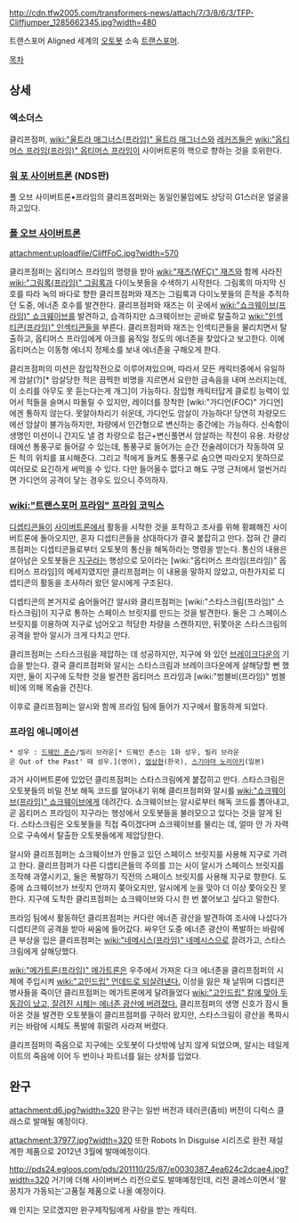 http://cdn.tfw2005.com/transformers-news/attach/7/3/8/6/3/TFP-Cliffjumper_1285662345.jpg?width=480

트랜스포머 Aligned 세계의 [[오토봇]] 소속 [[트랜스포머]].

[[목차]]


== 상세 ==
=== 엑소더스 ===
클리프점퍼, [[wiki:"울트라 매그너스(프라임)" 울트라 매그너스]]와 [[레커즈]]들은 [[wiki:"옵티머스 프라임(프라임)" 옵티머스 프라임]]이 사이버트론의 핵으로 향하는 것을 호위한다.

=== [[워 포 사이버트론]] (NDS판) ===
폴 오브 사이버트론•프라임의 클리프점퍼와는 동일인물임에도 상당히 G1스러운 얼굴을 하고있다.

=== [[폴 오브 사이버트론]] ===
attachment:uploadfile/CliffFoC.jpg?width=570

클리프점퍼는 옵티머스 프라임의 명령을 받아 [[wiki:"재즈(WFC)" 재즈]]와 함께 사라진 [[wiki:"그림록(프라임)" 그림록]]과 다이노봇들을 수색하기 시작한다. 그림록의 마지막 신호를 따라 녹의 바다로 향한 클리프점퍼와 재즈는 그림록과 다이노봇들의 흔적을 추적하던 도중, 에너존 호수를 발견한다. 클리프점퍼와 재즈는 이 곳에서 [[wiki:"쇼크웨이브(프라임)" 쇼크웨이브]]를 발견하고, 습격하지만 쇼크웨이브는 곧바로 탈출하고 [[wiki:"인섹티콘(프라임)" 인섹티콘]]들을 부른다. 클리프점퍼와 재즈는 인섹티콘들을 물리치면서 탈출하고, 옵티머스 프라임에게 아크를 움직일 정도의 에너존을 찾았다고 보고한다. 이에 옵티머스는 이동형 에너지 정제소를 보내 에너존을 구해오게 한다.


클리프점퍼의 미션은 잠입작전으로 이루어져있으며, 따라서 모든 캐릭터중에서 유일하게 암살(?)[* 암살당한 적은 끔찍한 비명을 지르면서 요란한 금속음을 내며 쓰러지는데, 이 소리를 아무도 못 듣는다는게 개그]이 가능하다. 잠입형 캐릭터답게 클로킹 능력이 있어서 적들을 슬며시 따돌릴 수 있지만, 레이더를 장착한 [wiki:"가디언(FOC)" 가디언]에겐 통하지 않는다. 못알아차리기 쉬운데, 가디언도 암살이 가능하다! 당연히 차량모드에선 암살이 불가능하지만, 차량에서 인간형으로 변신하는 중간에는 가능하다. 신속함이 생명인 미션이니 간지도 낼 겸 차량으로 접근+변신풀면서 암살하는 작전이 유용. 차량상태에선 통풍구로 들어갈 수 있는데, 통풍구로 들어가는 순간 전술레이더가 작동하여 모든 적의 위치를 표시해준다. 그리고 적에게 들켜도 통풍구로 숨으면 따라오지 못하므로 여러모로 요긴하게 써먹을 수 있다. 다만 들어올수 없다고 해도 구멍 근처에서 얼씬거리면 가디언의 공격이 닿는 경우도 있으니 주의하자.

=== [[wiki:"트랜스포머 프라임" 프라임 코믹스]] ===
[[디셉티콘]]들이 [[사이버트론]]에서 활동을 시작한 것을 포착하고 조사를 위해 황폐해진 사이버트론에 돌아오지만, 혼자 디셉티콘들을 상대하다가 결국 붙잡히고 만다. 잡혀 간 클리프점퍼는 디셉티콘들로부터 오토봇의 통신을 해독하라는 명령을 받는다. 통신의 내용은 살아남은 오토봇들은 [[지구]]라는 행성으로 모이라는 [wiki:"옵티머스 프라임(프라임)" 옵티머스 프라임]의 메세지였지만 클리프점퍼는 이 내용을 말하지 않았고, 마찬가지로 디셉티콘의 활동을 조사하러 왔던 알시에게 구조된다.

디셉티콘의 본거지로 숨어들어간 알시와 클리프점퍼는 [wiki:"스타스크림(프라임)" 스타스크림]이 지구로 통하는 스페이스 브릿지를 만드는 것을 발견한다. 둘은 그 스페이스 브릿지를 이용하여 지구로 넘어오고 적당한 차량을 스캔하지만, 뒤쫓아온 스타스크림의 공격을 받아 알시가 크게 다치고 만다.

클리프점퍼는 스타스크림을 제압하는 데 성공하지만, 지구에 와 있던 [[브레이크다운]]의 기습을 받는다. 결국 클리프점퍼와 알시는 스타스크림과 브레이크다운에게 살해당할 뻔 했지만, 둘이 지구에 도착한 것을 발견한 옵티머스 프라임과 [wiki:"범블비(프라임)" 범블비]에 의해 목숨을 건진다.

이후로 클리프점퍼는 알시와 함께 프라임 팀에 들어가 지구에서 활동하게 되었다.

=== 프라임 애니메이션 ===
 * 성우 : [[드웨인 존슨]]/빌리 브라운[* 드웨인 존스는 1화 성우, 빌리 브라운은 Out of the Past' 때 성우.](영어), [[엄상현]](한국), [[스기야마 노리아키]](일본)

과거 사이버트론에 있었던 클리프점퍼는 스타스크림에게 붙잡히고 만다. 스타스크림은 오토봇들의 비밀 전보 해독 코드를 알아내기 위해 클리프점퍼와 알시를 [[wiki:"쇼크웨이브(프라임)" 쇼크웨이브]]에게 데려간다. 쇼크웨이브는 알시로부터 해독 코드를 뽑아내고, 곧 옵티머스 프라임이 지구라는 행성에서 오토봇들을 불러모으고 있다는 것을 알게 된다. 스타스크림은 오토봇들을 직접 죽이겠다며 쇼크웨이브를 물리는 데, 얼마 안 가 자력으로 구속에서 탈출한 오토봇들에게 제압당한다.

알시와 클리프점퍼는 쇼크웨이브가 만들고 있던 스페이스 브릿지를 사용해 지구로 가려고 한다. 클리프점퍼가 다른 디셉티콘들의 주의를 끄는 사이 알시가 스페이스 브릿지를 조작해 과열시키고, 둘은 폭발하기 직전의 스페이스 브릿지를 사용해 지구로 향한다. 도중에 쇼크웨이브가 브릿지 안까지 쫒아오지만, 알시에게 눈을 맞아 더 이상 쫓아오진 못한다. 지구에 도착한 클리프점퍼는 쇼크웨이브와 다시 한 번 붙어보고 싶다고 말한다.

프라임 팀에서 활동하던 클리프점퍼는 커다란 에너존 광산을 발견하여 조사에 나섰다가 디셉티콘의 공격을 받아 싸움에 들어갔다. 싸우던 도중 에너존 광산이 폭발하는 바람에 큰 부상을 입은 클리프점퍼는 [[wiki:"네메시스(프라임)" 네메시스]]으로 끌려가고, 스타스크림에게 살해당했다.

[[wiki:"메가트론(프라임)" 메가트론]]은 우주에서 가져온 다크 에너존을 클리프점퍼의 시체에 주입시켜 [[wiki:"고인드립" 언데드로 되살려낸다.]] 이성을 잃은 채 날뛰며 디셉티콘 병사들을 죽이던 클리프점퍼는 메가트론에게 달려들었다 [[wiki:"고인드립" 칼에 맞아 두 동강이 났고, 잘려진 시체는 에너존 광산에 버려졌다.]] 클리프점퍼의 생명 신호가 잠시 돌아온 것을 발견한 오토봇들이 클리프점퍼를 구하러 왔지만, 스타스크림이 광산을 폭파시키는 바람에 시체도 폭발에 휘말려 사라져 버렸다.

클리프점퍼의 죽음으로 지구에는 오토봇이 다섯밖에 남지 않게 되었으며, 알시는 테일게이트의 죽음에 이어 두 번이나 파트너를 잃는 상처를 입었다.

== 완구 ==
attachment:d6.jpg?width=320
완구는 일반 버전과 테러콘(좀비) 버전이 디럭스 클래스로 발매될 예정이다.

attachment:37977.jpg?width=320
또한 Robots In Disguise 시리즈로 완전 재설계한 제품으로 2012년 3월에 발매예정이다. 

http://pds24.egloos.com/pds/201110/25/87/e0030387_4ea624c2dcae4.jpg?width=320
거기에 더해 사이버버스 리전으로도 발매예정인데, 리전 클레스이면서 '팔꿈치가 가동되는'고품질 제품으로 나올 예정이다.

왜 인지는 모르겠지만 완구제작팀에게 사랑을 받는 캐릭터.
